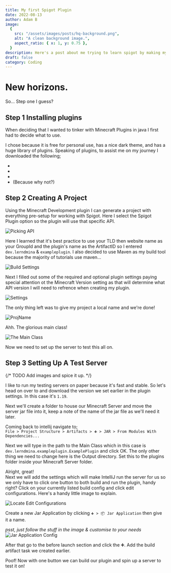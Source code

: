 ```yaml
---
title: My first Spigot Plugin
date: 2022-08-13
author: Adam B
image:
  {
    src: "/assets/images/posts/hq-background.png",
    alt: "A clean background image.",
    aspect_ratio: { x: 1, y: 0.75 },
  }
description: Here's a post about me trying to learn spigot by making my first plugin. This is mostly documentation for myself.
draft: false
category: Coding
---
```



# New horizons.

So...
Step one I guess?

## Step 1 Installing plugins

When deciding that I wanted to tinker with Minecraft Plugins in java I first had to decide what <Link href="https://en.wikipedia.org/wiki/Integrated_development_environment" text="IDE"/> to use.

I chose <Link href="https://www.jetbrains.com/idea/" text="IntelliJ"/> because it is free for personal use, has a nice dark theme, and has a huge library of plugins. Speaking of plugins, to assist me on my journey I downloaded the following;

- <Link
    href="https://plugins.jetbrains.com/plugin/10044-atom-material-icons"
    text="Atom Material Icons"
  />
- <Link
    href="https://plugins.jetbrains.com/plugin/8006-material-theme-ui"
    text="Material Theme UI"
  />
- <Link
    href="https://plugins.jetbrains.com/plugin/8327-minecraft-development"
    text="Minecraft Development"
  />
- <Link
    href="https://plugins.jetbrains.com/plugin/8575-nyan-progress-bar"
    text="Nyan Progress Bar"
  /> (Because why not?)

## Step 2 Creating A Project

Using the Minecraft Development plugin I can generate a project with everything pre-setup for working with Spigot. Here I select the Spigot Plugin option so the plugin will use that specific API.

![Picking API](/assets/images/posts/first-spigot-plugin/chooseapi.png)

Here I learned that it's best practice to use your TLD then website name as your GroupId and the plugin's name as the ArtifactID so I entered `dev.lerndmina` & `exampleplugin`.
I also decided to use Maven as my build tool because the majority of tutorials use maven...

![Build Settings](/assets/images/posts/first-spigot-plugin/buildsettings.png)

Next I filled out some of the required and optional plugin settings paying special attention ot the Minecraft Version setting as that will determine what API version I will need to refrence when creating my plugin.

![Settings](/assets/images/posts/first-spigot-plugin/settings.png)

The only thing left was to give my project a local name and we're done!

![ProjName](/assets/images/posts/first-spigot-plugin/projname.png)

Ahh. The glorious main class!

![The Main Class](/assets/images/posts/first-spigot-plugin/justcreated.png)

Now we need to set up the server to test this all on.

## Step 3 Setting Up A Test Server

{/* TODO Add images and spice it up. */}

I like to run my testing servers on paper because it's fast and stable. So let's head on over to <Link href="https://papermc.io/downloads" text="papermc.io"/> and download the version we set earlier in the plugin settings. In this case it's `1.19`.

Next we'll create a folder to house our Minecraft Server and move the server jar file into it, keep a note of the name of the jar file as we'll need it later.

Coming back to intellij navigate to;  
`File > Project Structure > Artifacts > ➕ > JAR > From Modules With Dependencies...`

Next we will type in the path to the Main Class which in this case is `dev.lerndmina.exampleplugin.ExamplePlugin` and click OK. The only other thing we need to change here is the Output directory. Set this to the plugins folder inside your Minecraft Server folder.

Alright, great!  
Next we will add the settings which will make IntelliJ run the server for us so we only have to click one button to both build and run the plugin, handy right? Click on your currently listed build config and click edit configurations. Here's a handy little image to explain.

![Locate Edit Configurations](/assets/images/posts/first-spigot-plugin/editconfigurations-location.png)

Create a new Jar Application by clicking `➕ > 📦 Jar Application` then give it a name.

_psst, just follow the stuff in the image & customise to your needs_
![Jar Application Config](/assets/images/posts/first-spigot-plugin/JarApplicationConfig.png)

After that go to the before launch section and click the ➕. Add the build artifact task we created earlier.

Poof! Now with one button we can build our plugin and spin up a server to test it on!
